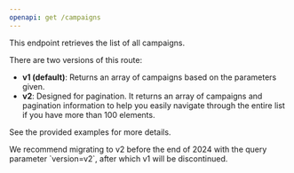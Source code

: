 ```yaml
---
openapi: get /campaigns
---
```


<SnippetObjectReference objectName="Campaign" objectPath="campaign" />

This endpoint retrieves the list of all campaigns.

<Note>
There are two versions of this route:

- **v1 (default)**: Returns an array of campaigns based on the parameters given.
- **v2**: Designed for pagination. It returns an array of campaigns and pagination information to help you easily navigate through the entire list if you have more than 100 elements.

See the provided examples for more details.
</Note>

<Warning>
We recommend migrating to v2 before the end of 2024 with the query parameter `version=v2`, after which v1 will be discontinued.
</Warning>